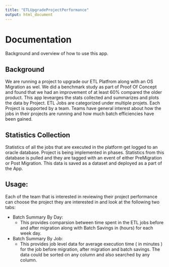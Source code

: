 ```yaml
---
title: "ETLUpgradeProjectPerformance"
output: html_document
---
```


# Documentation
 Background and overview of how to use this app.
 
## Background 
  
We are running a project to upgrade our ETL Platfrom along with an OS Migration as wel. We did a benchmark study as part of Proof Of Concept and found that we had an improvement of at least 60% compared the older product. This app levearges the stats collected and summarizes and plots the data by Project. ETL Jobs are categorized under multiple projets. Each Project is supported by a team. Teams have general interest about how the jobs in their projects are running and how much batch efficiencies have been gained.

## Statistics Collection

Statistics of all the jobs that are executed in the platform get logged to an oracle database. Project is being implemented in phases. Statistics from this database is pulled and they are tagged with an event of  either PreMigration or Post Migration. This data is saved as a dataset and deployed as a part of the App.

## Usage:

Each of the team that is interested in reviewing their project performance can choose the project they are interested in and look at the following two tabs:

 * Batch Summary By Day:
      + This provides comparsion between time spent in the ETL jobs before and after migration along with Batch Savings in (hours) for each week day.
      
 * Batch Summary By Job:
    + This provides job level data for average execution time ( in minutes ) for the job before migration, after migration and batch savings. The data could be sorted on any column and also searched by any column.
   

   

  




